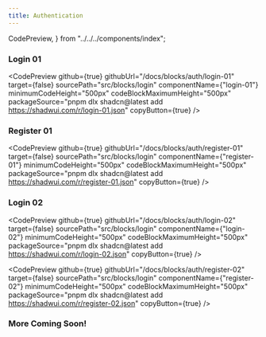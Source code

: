 ```yaml
---
title: Authentication
---
```

 
  CodePreview,
} from "../../../components/index";

### Login 01
<CodePreview
  github={true}
  githubUrl="/docs/blocks/auth/login-01"
  target={false}
  sourcePath="src/blocks/login"
  componentName={"login-01"}
  minimumCodeHeight="500px"
  codeBlockMaximumHeight="500px"
  packageSource="pnpm dlx shadcn@latest add https://shadwui.com/r/login-01.json"
  copyButton={true}
/>

### Register 01
<CodePreview
  github={true}
  githubUrl="/docs/blocks/auth/register-01"
  target={false}
  sourcePath="src/blocks/login"
  componentName={"register-01"}
  minimumCodeHeight="500px"
  codeBlockMaximumHeight="500px"
  packageSource="pnpm dlx shadcn@latest add https://shadwui.com/r/register-01.json"
  copyButton={true}
/>

### Login 02
<CodePreview
  github={true}
  githubUrl="/docs/blocks/auth/login-02"
  target={false}
  sourcePath="src/blocks/login"
  componentName={"login-02"}
  minimumCodeHeight="500px"
  codeBlockMaximumHeight="500px"
  packageSource="pnpm dlx shadcn@latest add https://shadwui.com/r/login-02.json"
  copyButton={true}
/>

<CodePreview
  github={true}
  githubUrl="/docs/blocks/auth/register-02"
  target={false}
  sourcePath="src/blocks/login"
  componentName={"register-02"}
  minimumCodeHeight="500px"
  codeBlockMaximumHeight="500px"
  packageSource="pnpm dlx shadcn@latest add https://shadwui.com/r/register-02.json"
  copyButton={true}
/>


### More Coming Soon!